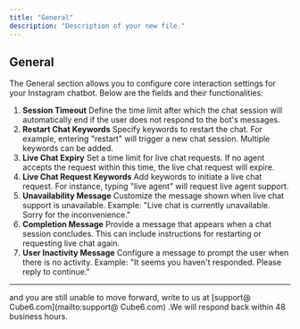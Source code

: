 ```yaml
---
title: "General"
description: "Description of your new file."
---
```


## **General**

The General section allows you to configure core interaction settings for your Instagram chatbot. Below are the fields and their functionalities:

1. **Session Timeout** Define the time limit after which the chat session will automatically end if the user does not respond to the bot's messages.
2. **Restart Chat Keywords** Specify keywords to restart the chat. For example, entering "restart" will trigger a new chat session. Multiple keywords can be added.
3. **Live Chat Expiry** Set a time limit for live chat requests. If no agent accepts the request within this time, the live chat request will expire.
4. **Live Chat Request Keywords** Add keywords to initiate a live chat request. For instance, typing "live agent" will request live agent support.
5. **Unavailability Message** Customize the message shown when live chat support is unavailable. Example: "Live chat is currently unavailable. Sorry for the inconvenience."
6. **Completion Message** Provide a message that appears when a chat session concludes. This can include instructions for restarting or requesting live chat again.
7. **User Inactivity Message** Configure a message to prompt the user when there is no activity. Example: "It seems you haven't responded. Please reply to continue."

---

   and you are still unable to move forward, write to us at  [support@ Cube6.com](mailto:support@ Cube6.com) .We will respond back within 48 business hours.
